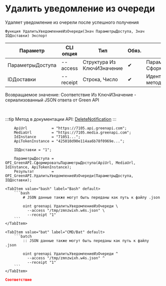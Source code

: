 ﻿---
sidebar_position: 2
description: Удалить уведомление из очереди и другие функции для работы с Green API в Открытом пакете интеграций - бесплатной open-source библиотеке интеграций для 1С:Предприятие 8, OneScript и CLI
keywords: [1C, 1С, 1С:Предприятие, 1С:Предприятие 8.3, API, Интеграция, Сервисы, Обмен, OneScript, CLI, Green API]
---


# Удалить уведомление из очереди
 Удаляет уведомление из очерели после успешного получения



`Функция УдалитьУведомлениеИзОчереди(Знач ПараметрыДоступа, Знач IDДоставки) Экспорт`

  | Параметр | CLI опция | Тип | Обяз. | Назначение |
  |-|-|-|-|-|
  | ПараметрыДоступа | --access | Структура Из КлючИЗначение | &#x2714; | Параметры доступа. См. СформироватьПараметрыДоступа |
  | IDДоставки | --receipt | Строка, Число | &#x2714; | Идентификатор доставки из метода ПолучитьУведомление |

  
  Возвращаемое значение:   Соответствие Из КлючИЗначение - сериализованный JSON ответа от Green API

<br/>

:::tip
Метод в документации API: [DeleteNotification](https://green-api.com/docs/api/receiving/technology-http-api/DeleteNotification/)
:::
<br/>



```bsl title="Пример использования для 1С:Предприятие/OneScript"
    ApiUrl           = "https://7105.api.greenapi.com";
    MediaUrl         = "https://7105.media.greenapi.com";
    IdInstance       = "71051...";
    ApiTokenInstance = "425010d90e114aa6b78f0969e...";

    IDДоставки = "1";

    ПараметрыДоступа = OPI_GreenAPI.СформироватьПараметрыДоступа(ApiUrl, MediaUrl, IdInstance, ApiTokenInstance);
    Результат        = OPI_GreenAPI.УдалитьУведомлениеИзОчереди(ПараметрыДоступа, IDДоставки);
```
    

 <Tabs>
  
    <TabItem value="bash" label="Bash" default>
        ```bash
            # JSON данные также могут быть переданы как путь к файлу .json
            
            oint greenapi УдалитьУведомлениеИзОчереди \
              --access "/tmp/zmnzwixh.w4s.json" \
              --receipt "1"
        ```
    </TabItem>
  
    <TabItem value="bat" label="CMD/Bat" default>
        ```batch
            :: JSON данные также могут быть переданы как путь к файлу .json
            
            oint greenapi УдалитьУведомлениеИзОчереди ^
              --access "/tmp/zmnzwixh.w4s.json" ^
              --receipt "1"
        ```
    </TabItem>
</Tabs>


```json title="Результат"
Соответствие
```
